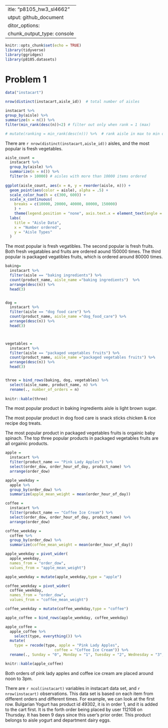  ---
title: "p8105_hw3_sl4662"
output: github_document
editor_options: 
  chunk_output_type: console
---

```r
knitr::opts_chunk$set(echo = TRUE)
library(tidyverse)
library(ggridges)
library(p8105.datasets)
```

# Problem 1
```r
data("instacart")

nrow(distinct(instacart,aisle_id))  # total number of aisles 

instacart %>% 
group_by(aisle) %>% 
summarize(n = n()) %>% 
filter(min_rank(desc(n))<2) # filter out only when rank = 1 (max)

# mutate(ranking = min_rank(desc(n))) %>%  # rank aisle in max to min order

```

There are `r nrow(distinct(instacart,aisle_id))` aisles, and the most popular is fresh vegetables. 

```r
aisle_count =
  instacart %>% 
  group_by(aisle) %>% 
  summarize(n = n()) %>% 
  filter(n > 10000) # aisles with more than 10000 items ordered
  
ggplot(aisle_count, aes(x = n, y = reorder(aisle, n))) +
  geom_point(aes(color = aisle), alpha = .5) +  
  scale_color_hue(h = c(300, 600)) +
  scale_x_continuous(
    breaks = c(10000, 20000, 40000, 80000, 150000)
    ) +
    theme(legend.position = "none", axis.text.x = element_text(angle = 45)) +
  labs(
    title = "Aisle Data",
    x = "Number ordered",
    y = "Aisle Types"
  )
```

The most popular is fresh vegatibles. The second popular is fresh fruits. Both fresh vegatables and fruits are ordered aound 150000 times. The third popular is packaged vegatibles fruits, which is ordered around 80000 times. 

```r
baking=
  instacart %>%
  filter(aisle == "baking ingredients") %>% 
  count(product_name, aisle_name ="baking ingredients")  %>% 
  arrange(desc(n)) %>% 
  head(3)


dog = 
  instacart %>%
  filter(aisle == "dog food care") %>%
  count(product_name, aisle_name ="dog_food_care") %>% 
  arrange(desc(n)) %>% 
  head(3)



vegetables = 
  instacart %>%
  filter(aisle == "packaged vegetables fruits") %>%
  count(product_name, aisle_name ="packaged vegetables fruits") %>% 
  arrange(desc(n)) %>% 
  head(3)


three = bind_rows(baking, dog, vegetables) %>% 
  select(aisle_name, product_name, n) %>% 
  rename(., number_of_orders = n)
  
knitr::kable(three)
```

The most popular product in baking ingredients aisle is light brown sugar. 

The most popular product in dog food care is snack sticks chicken & rice recipe dog treats. 

The most popular product in packaged vegetables fruits is orgainic baby spinach. The top three popular products in packaged vegetables fruits are all orgainic products. 

```r
apple =
  instacart %>%
  filter(product_name == "Pink Lady Apples") %>% 
  select(order_dow, order_hour_of_day, product_name) %>% 
  arrange(order_dow)

apple_weekday = 
  apple %>% 
  group_by(order_dow) %>%
  summarize(apple_mean_weight = mean(order_hour_of_day))

coffee =
  instacart %>%
  filter(product_name == "Coffee Ice Cream") %>% 
  select(order_dow, order_hour_of_day, product_name) %>% 
  arrange(order_dow)

coffee_weekday = 
  coffee %>% 
  group_by(order_dow) %>%
  summarize(coffee_mean_weight = mean(order_hour_of_day))

apple_weekday = pivot_wider(
  apple_weekday, 
  names_from = "order_dow", 
  values_from = "apple_mean_weight") 

apple_weekday = mutate(apple_weekday,type = "apple")

coffee_weekday = pivot_wider(
  coffee_weekday, 
  names_from = "order_dow", 
  values_from = "coffee_mean_weight")

coffee_weekday = mutate(coffee_weekday,type = "coffee")

apple_coffee = bind_rows(apple_weekday, coffee_weekday)

apple_coffee =
  apple_coffee %>% 
    select(type, everything()) %>% 
  mutate(
    type = recode(type, apple = "Pink Lady Apples", 
                      coffee = "Coffee Ice Cream")) %>% 
  rename(., Sunday = "0", Monday = "1", Tuesday = "2", Wednesday = "3", Thursday = "4", Friday = "5", Saturday = "6") 

knitr::kable(apple_coffee)
```

Both orders of pink lady apples and coffee ice cream are placed around noon to 3pm. 

There are `r ncol(instacart)` variables in instacart data set, and `r nrow(instacart)` observations. This data set is based on each item from different orders and different times. For example, we can look at the first row. Bulgarian Yogurt has product id 49302, it is in order 1, and it is added to the cart first. It is the forth order being placed by user 112108 on Thursday. It has been 9 days since this user's prior order. This product belongs to aisle yogurt and department dairy eggs. 